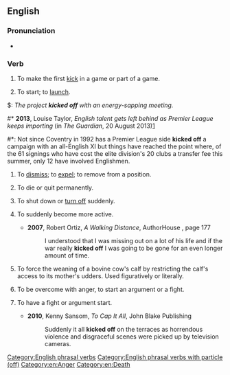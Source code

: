 {{also|kick-off|kickoff}}
==English==

===Pronunciation===
* {{audio|en|En-au-kick off.ogg|Audio (AU)}}

===Verb===
{{en-verb|*}}

# {{lb|en|ambitransitive}} To make the first [[kick]] in a game or part of a game.
#: {{ux|en|The players '''kick off''' for the third quarter and the clock starts.}}
# {{lb|en|idiomatic|ambitransitive}} To start; to [[launch]].
#: {{ux|en|Let's '''kick off''' this project with a planning meeting.}}
$: ''The project '''kicked off''' with an energy-sapping meeting.''
#* '''2013''', Louise Taylor, ''English talent gets left behind as Premier League keeps importing'' (in ''The Guardian'', 20 August 2013)[http://www.theguardian.com/football/blog/2013/aug/19/english-talent-premier-league-importing]
#*: Not since Coventry in 1992 has a Premier League side '''kicked off''' a campaign with an all-English XI but things have reached the point where, of the 61 signings who have cost the elite division's 20 clubs a transfer fee this summer, only 12 have involved Englishmen.
# {{lb|en|transitive}} To [[dismiss]]; to [[expel]]; to remove from a position.
#: {{ux|en|I got '''kicked off''' the team after a string of poor performances}}
# {{lb|en|intransitive|idiomatic|colloquial|euphemistic}} To die or quit permanently.
#: {{ux|en|It's a wonder that old dog hasn't '''kicked off''' yet.}}
# {{lb|en|intransitive|idiomatic}} To shut down or [[turn off]] suddenly.
#: {{ux|en|The washer was working fine until it '''kicked off''' in the middle of a cycle.}}
# {{lb|en|intransitive|idiomatic}} To suddenly become more active.
#: {{ux|en|The party '''kicked off''' when the third bottle of wine was opened.}}
#* '''2007''', Robert Ortiz, ''A Walking Distance'', AuthorHouse {{ISBN|9781434325600}}, page 177
#*: I understood that I was missing out on a lot of his life and if the war really '''kicked off''' I was going to be gone for an even longer amount of time.
# {{lb|en|US|transitive|idiomatic|ranching|slang}} To force the weaning of a bovine cow's calf by restricting the calf's access to its mother's udders. Used figuratively or literally.
#: {{ux|en|A week after we '''kicked off''' her calf that cow was still bawling.}}
# {{lb|en|UK|intransitive|idiomatic|colloquial}} To be overcome with anger, to start an argument or a fight.
#: {{ux|en|When she called him a drunk, it was the last straw. He just '''kicked off'''.}}
# {{lb|en|UK|intransitive|idiomatic|colloquial|impersonal}} To have a fight or argument start.
#: {{ux|en|It really '''kicked off''' in town when the team lost.}}
#* '''2010''', Kenny Sansom, ''To Cap It All'', John Blake Publishing {{ISBN|9781843586920}}
#*: Suddenly it all '''kicked off''' on the terraces as horrendous violence and disgraceful scenes were picked up by television cameras.

[[Category:English phrasal verbs]]
[[Category:English phrasal verbs with particle (off)]]
[[Category:en:Anger]]
[[Category:en:Death]]